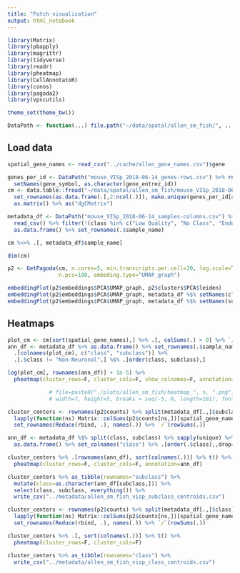 ```yaml
---
title: "Patch visualization"
output: html_notebook
---
```


```r
library(Matrix)
library(pbapply)
library(magrittr)
library(tidyverse)
library(readr)
library(pheatmap)
library(CellAnnotatoR)
library(conos)
library(pagoda2)
library(vpscutils)

theme_set(theme_bw())

DataPath <- function(...) file.path("~/data/spatal/allen_sm_fish/", ...)
```

## Load data

```r
spatial_gene_names <- read_csv("../cache/allen_gene_names.csv")$gene

genes_per_id <- DataPath("mouse_VISp_2018-06-14_genes-rows.csv") %>% read_csv() %$% 
  setNames(gene_symbol, as.character(gene_entrez_id))
cm <- data.table::fread("~/data/spatal/allen_sm_fish/mouse_VISp_2018-06-14_exon-matrix.csv") %$% 
  set_rownames(as.data.frame(.[,2:ncol(.)]), make.unique(genes_per_id[as.character(V1)])) %>% 
  as.matrix() %>% as("dgCMatrix")

metadata_df <- DataPath("mouse_VISp_2018-06-14_samples-columns.csv") %>% 
  read_csv() %>% filter(!(class %in% c("Low Quality", "No Class", "Endothelial"))) %>% 
  as.data.frame() %>% set_rownames(.$sample_name)

cm %<>% .[, metadata_df$sample_name]

dim(cm)
```

```r
p2 <- GetPagoda(cm, n.cores=5, min.transcripts.per.cell=30, log.scale=T, graph.k=50, n.odgenes=1000,
                n.pcs=100, embeding.type="UMAP_graph")
```

```r
embeddingPlot(p2$embeddings$PCA$UMAP_graph, p2$clusters$PCA$leiden)
embeddingPlot(p2$embeddings$PCA$UMAP_graph, metadata_df %$% setNames(class, sample_name))
embeddingPlot(p2$embeddings$PCA$UMAP_graph, metadata_df %$% setNames(subclass, sample_name))
```

## Heatmaps

```r
plot_cm <- cm[sort(spatial_gene_names),] %>% .[, colSums(.) > 0] %>% `/`(colSums(.)) %>% as.matrix()
ann_df <- metadata_df %>% as.data.frame() %>% set_rownames(.$sample_name) %>% 
  .[colnames(plot_cm), c("class", "subclass")] %>% 
  .[.$class != "Non-Neuronal",] %$% .[order(class, subclass),]

log(plot_cm[, rownames(ann_df)] + 1e-5) %>% 
  pheatmap(cluster_rows=F, cluster_cols=F, show_colnames=F, annotation=ann_df)

             # file=paste0("./plots/allen_sm_fish/heatmap_", n, ".png"),
             # width=7, height=5, breaks = seq(-5, 0, length=101), fontsize=8)
```

```r
cluster_centers <- rownames(p2$counts) %>% split(metadata_df[.,]$subclass) %>% 
  lapply(function(ns) Matrix::colSums(p2$counts[ns,])[spatial_gene_names]) %$% 
  set_rownames(Reduce(rbind, .), names(.)) %>% `/`(rowSums(.))

ann_df <- metadata_df %$% split(class, subclass) %>% sapply(unique) %>% 
  as.data.frame() %>% set_colnames("class") %>% .[order(.$class),,drop=F]

cluster_centers %>% .[rownames(ann_df), sort(colnames(.))] %>% t() %>% 
  pheatmap(cluster_rows=F, cluster_cols=F, annotation=ann_df)

cluster_centers %>% as_tibble(rownames="subclass") %>% 
  mutate(class=as.character(ann_df[subclass,])) %>% 
  select(class, subclass, everything()) %>% 
  write_csv("../metadata/allen_sm_fish_visp_subclass_centroids.csv")
```

```r
cluster_centers <- rownames(p2$counts) %>% split(metadata_df[.,]$class) %>% 
  lapply(function(ns) Matrix::colSums(p2$counts[ns,])[spatial_gene_names]) %$% 
  set_rownames(Reduce(rbind, .), names(.)) %>% `/`(rowSums(.))

cluster_centers %>% .[, sort(colnames(.))] %>% t() %>% 
  pheatmap(cluster_rows=F, cluster_cols=F)

cluster_centers %>% as_tibble(rownames="class") %>% 
  write_csv("../metadata/allen_sm_fish_visp_class_centroids.csv")
```

